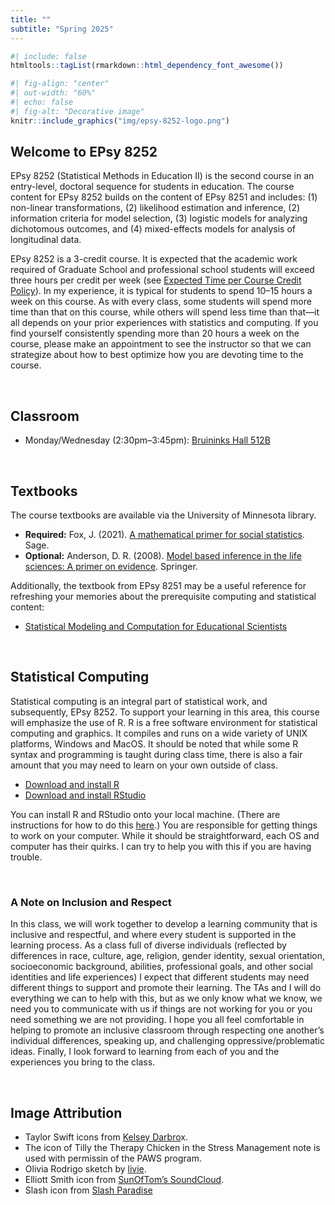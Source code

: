 ```yaml
---
title: ""
subtitle: "Spring 2025"
---
```


```r
#| include: false
htmltools::tagList(rmarkdown::html_dependency_font_awesome())
```

```r
#| fig-align: "center"
#| out-width: "60%"
#| echo: false
#| fig-alt: "Decorative image"
knitr::include_graphics("img/epsy-8252-logo.png")
```


## Welcome to EPsy 8252

EPsy 8252 (Statistical Methods in Education II) is the second course in an entry-level, doctoral sequence for students in education. The course content for EPsy 8252 builds on the content of EPsy 8251 and includes: (1) non-linear transformations, (2) likelihood estimation and inference, (2) information criteria for model selection, (3) logistic models for analyzing dichotomous outcomes, and (4) mixed-effects models for analysis of longitudinal data.

<!-- ```{r} -->
<!-- #| echo: false -->
<!-- #| fig-align: center -->
<!-- #| out-width: "80%" -->
<!-- knitr::include_graphics("img/units.png") -->
<!-- ``` -->

EPsy 8252 is a 3-credit course. It is expected that the academic work required of Graduate School and professional school students will exceed three hours per credit per week (see [Expected Time per Course Credit Policy](https://policy.umn.edu/education/timepercredit)). In my experience, it is typical for students to spend 10--15 hours a week on this course. As with every class, some students will spend more time than that on this course, while others will spend less time than that---it all depends on your prior experiences with statistics and computing. If you find yourself consistently spending more than 20 hours a week on the course, please make an appointment to see the instructor so that we can strategize about how to best optimize how you are devoting time to the course.

<br />


## Classroom

<!-- - Monday/Wednesday (2:30pm&ndash;3:45pm): [Appleby Hall 11](https://campusmaps.umn.edu/appleby-hall) -->
- Monday/Wednesday (2:30pm&ndash;3:45pm): [Bruininks Hall 512B](https://campusmaps.umn.edu/robert-h-bruininks-hall)

<br />


## Textbooks

The course textbooks are available via the University of Minnesota library.

- **Required:** Fox, J. (2021). [A mathematical primer for social statistics](https://primo.lib.umn.edu/permalink/01UMN_INST/ijl1rs/alma9979543421101701). Sage. 
- **Optional:** Anderson, D. R. (2008). [Model based inference in the life sciences: A primer on evidence](https://primo.lib.umn.edu/permalink/f/1q7ssba/UMN_ALMA51566641220001701). Springer.


Additionally, the textbook from EPsy 8251 may be a useful reference for refreshing your memories about the prerequisite computing and statistical content:

- [Statistical Modeling and Computation for Educational Scientists](https://zief0002.github.io/modeling)

<br />


## Statistical Computing

Statistical computing is an integral part of statistical work, and subsequently, EPsy 8252. To support your learning in this area, this course will emphasize the use of R. R is a free software environment for statistical computing and graphics. It compiles and runs on a wide variety of UNIX platforms, Windows and MacOS. It should be noted that while some R syntax and programming is taught during class time, there is also a fair amount that you may need to learn on your own outside of class.

- [Download and install R](https://www.r-project.org)
- [Download and install RStudio](https://posit.co/download/rstudio-desktop/)


You can install R and RStudio onto your local machine. (There are instructions for how to do this [here](https://zief0002.github.io/modeling/01-01-r-and-rstudio-installation.html).) You are responsible for getting things to work on your computer. While it should be straightforward, each OS and computer has their quirks. I can try to help you with this if you are having trouble.

<br />


<div class=inclusion role="none">
### A Note on Inclusion and Respect

In this class, we will work together to develop a learning community that is inclusive and respectful, and where every student is supported in the learning process. As a class full of diverse individuals (reflected by differences in race, culture, age, religion, gender identity, sexual orientation, socioeconomic background, abilities, professional goals, and other social identities and life experiences) I expect that different students may need different things to support and promote their learning. The TAs and I will do everything we can to help with this, but as we only know what we know, we need you to communicate with us if things are not working for you or you need something we are not providing. I hope you all feel comfortable in helping to promote an inclusive classroom through respecting one another's individual differences, speaking up, and challenging oppressive/problematic ideas. Finally, I look forward to learning from each of you and the experiences you bring to the class. 
</div>




<br />


## Image Attribution

- Taylor Swift icons from [Kelsey Darbro](https://wkutalisman.com/which-taylor-swift-era-are-you/)x.
- The icon of Tilly the Therapy Chicken in the Stress Management note is used with permissin of the PAWS program.
- Olivia Rodrigo sketch by [livie](https://www.pinterest.com/pin/1055599907167393/).
- Elliott Smith icon from [SunOfTom's SoundCloud](https://soundcloud.com/sunoftom/sets/elliott-smith-covers).
- Slash icon from [Slash Paradise](https://www.slashparadise.com/)


